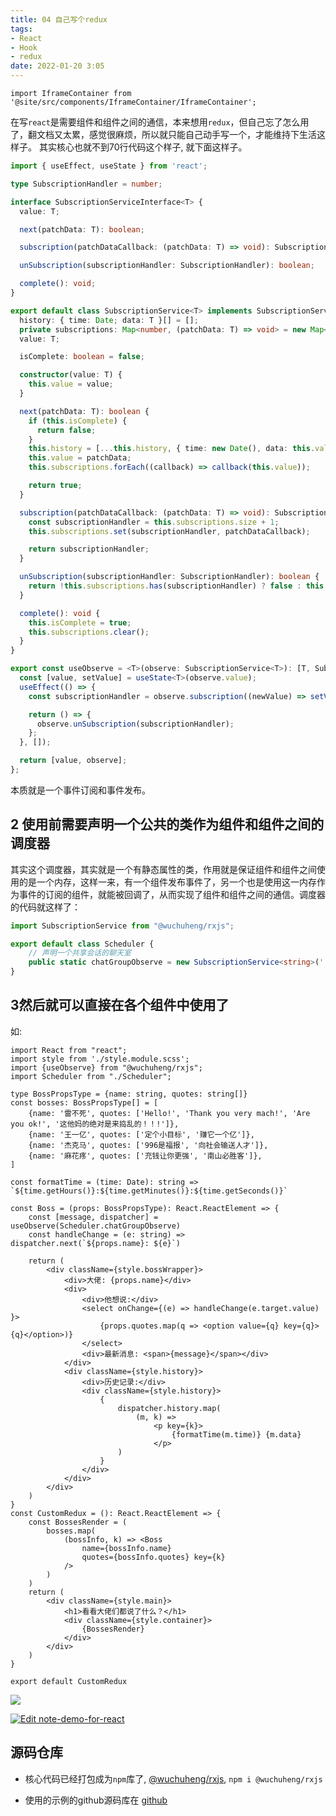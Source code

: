 ```yaml
---
title: 04 自己写个redux
tags:
- React
- Hook
- redux
date: 2022-01-20 3:05
---
```



```mdx-code-block
import IframeContainer from '@site/src/components/IframeContainer/IframeContainer';

```

在写`react`是需要组件和组件之间的通信，本来想用`redux`，但自己忘了怎么用了，翻文档又太累，感觉很麻烦，所以就只能自己动手写一个，才能维持下生活这样子。
其实核心也就不到70行代码这个样子, 就下面这样子。
``` typescript
import { useEffect, useState } from 'react';

type SubscriptionHandler = number;

interface SubscriptionServiceInterface<T> {
  value: T;

  next(patchData: T): boolean;

  subscription(patchDataCallback: (patchData: T) => void): SubscriptionHandler;

  unSubscription(subscriptionHandler: SubscriptionHandler): boolean;

  complete(): void;
}

export default class SubscriptionService<T> implements SubscriptionServiceInterface<T> {
  history: { time: Date; data: T }[] = [];
  private subscriptions: Map<number, (patchData: T) => void> = new Map<number, (patchData: T) => void>();
  value: T;

  isComplete: boolean = false;

  constructor(value: T) {
    this.value = value;
  }

  next(patchData: T): boolean {
    if (this.isComplete) {
      return false;
    }
    this.history = [...this.history, { time: new Date(), data: this.value }];
    this.value = patchData;
    this.subscriptions.forEach((callback) => callback(this.value));

    return true;
  }

  subscription(patchDataCallback: (patchData: T) => void): SubscriptionHandler {
    const subscriptionHandler = this.subscriptions.size + 1;
    this.subscriptions.set(subscriptionHandler, patchDataCallback);

    return subscriptionHandler;
  }

  unSubscription(subscriptionHandler: SubscriptionHandler): boolean {
    return !this.subscriptions.has(subscriptionHandler) ? false : this.subscriptions.delete(subscriptionHandler);
  }

  complete(): void {
    this.isComplete = true;
    this.subscriptions.clear();
  }
}

export const useObserve = <T>(observe: SubscriptionService<T>): [T, SubscriptionService<T>] => {
  const [value, setValue] = useState<T>(observe.value);
  useEffect(() => {
    const subscriptionHandler = observe.subscription((newValue) => setValue(newValue));

    return () => {
      observe.unSubscription(subscriptionHandler);
    };
  }, []);

  return [value, observe];
};
```
本质就是一个事件订阅和事件发布。

## 2 使用前需要声明一个公共的类作为组件和组件之间的调度器
其实这个调度器，其实就是一个有静态属性的类，作用就是保证组件和组件之间使用的是一个内存，这样一来，有一个组件发布事件了，另一个也是使用这一内存作为事件的订阅的组件，就能被回调了，从而实现了组件和组件之间的通信。调度器的代码就这样了：
``` typescript
import SubscriptionService from "@wuchuheng/rxjs";

export default class Scheduler {
    // 声明一个共享会话的聊天室
    public static chatGroupObserve = new SubscriptionService<string>('');
}
```

## 3然后就可以直接在各个组件中使用了
如:
``` tsx
import React from "react";
import style from './style.module.scss';
import {useObserve} from "@wuchuheng/rxjs";
import Scheduler from "./Scheduler";

type BossPropsType = {name: string, quotes: string[]}
const bosses: BossPropsType[] = [
    {name: '雷不死', quotes: ['Hello!', 'Thank you very mach!', 'Are you ok!', '这他妈的绝对是来捣乱的！！!']},
    {name: '王一亿', quotes: ['定个小目标', '赚它一个亿']},
    {name: '杰克马', quotes: ['996是福报', '向社会输送人才']},
    {name: '麻花疼', quotes: ['充钱让你更强', '南山必胜客']},
]

const formatTime = (time: Date): string => `${time.getHours()}:${time.getMinutes()}:${time.getSeconds()}`

const Boss = (props: BossPropsType): React.ReactElement => {
    const [message, dispatcher] = useObserve(Scheduler.chatGroupObserve)
    const handleChange = (e: string) => dispatcher.next(`${props.name}: ${e}`)

    return (
        <div className={style.bossWrapper}>
            <div>大佬: {props.name}</div>
            <div>
                <div>他想说:</div>
                <select onChange={(e) => handleChange(e.target.value) }>
                    {props.quotes.map(q => <option value={q} key={q}>{q}</option>)}
                </select>
                <div>最新消息: <span>{message}</span></div>
            </div>
            <div className={style.history}>
                <div>历史记录:</div>
                <div className={style.history}>
                    {
                        dispatcher.history.map(
                            (m, k) =>
                                <p key={k}>
                                    {formatTime(m.time)} {m.data}
                                </p>
                        )
                    }
                </div>
            </div>
        </div>
    )
}
const CustomRedux = (): React.ReactElement => {
    const BossesRender = (
        bosses.map(
            (bossInfo, k) => <Boss
                name={bossInfo.name}
                quotes={bossInfo.quotes} key={k}
            />
        )
    )
    return (
        <div className={style.main}>
            <h1>看看大佬们都说了什么？</h1>
            <div className={style.container}>
                {BossesRender}
            </div>
        </div>
    )
}

export default CustomRedux

```
![](https://p3-juejin.byteimg.com/tos-cn-i-k3u1fbpfcp/f37a129bc13343b6981ad30c60d945ed~tplv-k3u1fbpfcp-zoom-1.image)

<IframeContainer src="https://codesandbox.io/embed/note-demo-for-react-7b6mf?fontsize=14&amp;initialpath=%2FcustomRedux&amp;theme=dark" />

[![Edit note-demo-for-react](https://p3-juejin.byteimg.com/tos-cn-i-k3u1fbpfcp/d021098cec9845929ad3118080ff03a1~tplv-k3u1fbpfcp-zoom-1.image)](https://codesandbox.io/s/note-demo-for-react-7b6mf?fontsize=14&initialpath=%2FcustomRedux&theme=dark)

## 源码仓库

* 核心代码已经打包成为`npm`库了, [@wuchuheng/rxjs](https://www.npmjs.com/package/@wuchuheng/rxjs), `npm i @wuchuheng/rxjs`

* 使用的示例的github源码库在 [github](https://github.com/wuchuhengnotes/note-demo-for-react)
